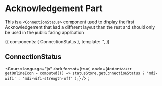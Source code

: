 <!-- ConnectionStatus.stories.mdx -->


<Meta
  title="Shared/Components/Status/ConnectionStatus"
  component={ConnectionStatus}
  decoratiors={[withKnobs]}
/>

# Acknowledgement Part

This is a `<ConnectionStatus>` component used to display the first Acknowledgement that had a
different layout than the rest and should only be used in the public facing application

<Props of={ConnectionStatus} />

<Canvas>
  <Story
    name="Primary"
    height="500px"
  >
    {{
      components: { ConnectionStatus },
      template: '<ConnectionStatus />',
    }}
  </Story>
</Canvas>

## ConnectionStatus

<Source
  language="js"
  dark
  format={true}
  code={dedent`
const getOnlineIcon = computed(() =>
  statusStore.getConnectionStatus ? 'mdi-wifi' : 'mdi-wifi-strength-off'
);
`}
/>
;

